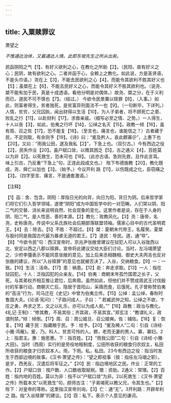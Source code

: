 ```yaml
---
---
---
```

title: 入粟赎罪议
---



萧望之

*不惟通达治体，又最通达人情。此即东坡先生之所从出矣。*

民函阴阳之气【1】，有好义欲利之心，在教化之所助【2】。（民阳，故有好义之心；民阴，故有欲利之心。二者并函于心，全赖上之教化。如此说，方是圣贤语，不是头巾语。）尧在上【3】，不能去民欲利之心【4】，而能令其欲利不胜其好义也【5】；虽桀在上【6】，不能去民好义之心，而能令其好义不胜其欲利也。（说尧、桀不能有加于民，真是十成透语。看他分明是对偶体。）故尧、桀之分，在于义利而已，道民不可不慎也【7】。（结过。）
今欲令民景粟以赎罪【8】，（入事。）如此，则富者得生，贫者独死，是贫富异刑面法不一也【9】。（一句断毕，下详列。）人情，贫穷，父兄囚执，闻出财得以生活【10】，为人子弟者，将不顾死亡之患、败乱之行【11】，以赴财利【17】，求救亲戚。（细写必至之情、之势。）一人得生，十人以丧【3】，如此，伯夷之行坏【14】，公绰之名灭【15】。政教一倾【16】，虽有周、召之佐【17】，恐不能复【18】。（至言也，痛言也，谁能信之？）古者藏于民，不足则取，有余则予【19】。《诗》曰：“爰及矜人，哀此鳏寡＠”，上惠下也【20】。又曰：“雨我公田，遂及我私【2】”，下急上也。（双引古。）今有西边之役【2】，民失作业【20】。虽户赋口敛，以赡其困乏【5】，古之通义【4】，百姓莫以为非【2】。以死救生，恐未可也【18】。（此亦古语。急则先救，且作此言耳。味上引古，乃反重“下急上”句，正连此段成文也。）
陛下布德施教【20】，教化既成，尧、舜亡以加也【3】。（始予。）今议开利
路【11】，以伤既成之化，臣窃痛之【3】。（四字至言、痛言，不是通套激语。）

【注释】

【1】函：舍、包含。阴阳：厚指日光的向背，向日为阳，背日为阴。后来哲学家们将它们引入哲学领域，遂使“阴阳”成为中国哲学中的一对范畴。人们常以阴、阳二气的交替、消长来说明自然、社会现象的变化。这里作者是说，存在于人身的阴、阳二气，是人性恶、善的本源。【2】教化：玫教风化。【3】尧：唐帝，名尧，史称唐尧。传说中父系氏族社会后期部落联盟领袖。儒家心目中的古代圣明君王。【4】去：除去。【5】不胜：不超过。【6】桀：夏朝末代帝王，名履癸。夏桀与股纣同是我国古代最为暴虐无道的君王。【7】道民：导民。道，通“导”。【8】“今欲令民”句：西汉宣帝时，京兆尹张敞曾建议在狱犯人可以入谷陇西以北、安定以西之八郡以赎罪。宣帝将此建议交给大臣们讨论。当时，左冯翊萧望之、少府李彊表示不能同意张敞的意见。加上后来丞相魏相、御史大夫丙吉也反对张敞的建议，所以“入谷赎罪”的意见也就被否决了。入谷，交纳粮食。【9】一：一致。【10】生活：活命。【17】患：祸患。【12】赴：奔走求取。【13】一人：指在狱囚犯。十人：泛指囚犯的众亲友。【14】伯夷：商朝末年孤竹国君之长子，父死，与其弟权齐相互推让君位，后奔周。虽然如此，但他们并不赞成周武王讨伐殷纣的军事行动，商朝灭亡后，隐居于首阳山，采薇而食，后饿死。孔子曾称赞伯夷的“高洁”行为，司马迁在《史记》中曾为伯夷立传。【15】公绰：孟公绰，春秋时鲁国大夫。《论语·宪问》：“子路问成人，子曰：＂若臧武仲之知，公绰之不欲，卞庄之勇，冉求之艺，文之以礼乐，亦可以为成人矣。””【16】政教：政治与教化。《礼记·王制》：“修其教，不易其俗；齐其政，不易其宜。”郑玄注：“教谓礼义，政谓刑禁。”倾：倾倒。【17】周、召：周公姬旦、召公姬奭。佐：辅佐。【18】复：恢复。【19】藏于民：指藏粮于民。予：给予。【20】“爰及稀人”二句：引自《诗经·小雅·鸿雁》。爰，乃。科人，贫苦可怜的人。鳏，老而无妻的男人。寡，寡妇。2上：指君主。惠：施思惠。下：指百姓。【2】“雨我公田”二句：引自《诗经·小雅·大田》。当时（西周）实行的是劳役地租制度，公田所收获的粮食归农奴主，私田所收获的粮食才归农奴本人。雨，下雨。私，私田。23今有西边之役：指当时发生于西部边境的故事。《汉书·萧望之传》：“望之即视事（按：指任左冯翊之职）。是岁，西羌反，汉遣后将军征之。”【20】民：指边境地区之民。作业：正常的工作。【2】户赋口敛：按户数、人口数收取赋税。赡：资助。2通义：常理。【2】百姓：指内地的百姓。莫以为非：指不以“户赋口敛”为非。2以死救生：《汉书·萧望之传》所载本文“以死救生”句，颜师古注：“子弟竭死以教父兄，令其生也。”【2】陛下：对皇帝的荨称。这里指汉宣帝刘询。【3】亡：通“无”。3开利路：开辟牟利之
路。指“入谷赎罪”的建议。【3】窃：私下。表示个人意见的谦词。